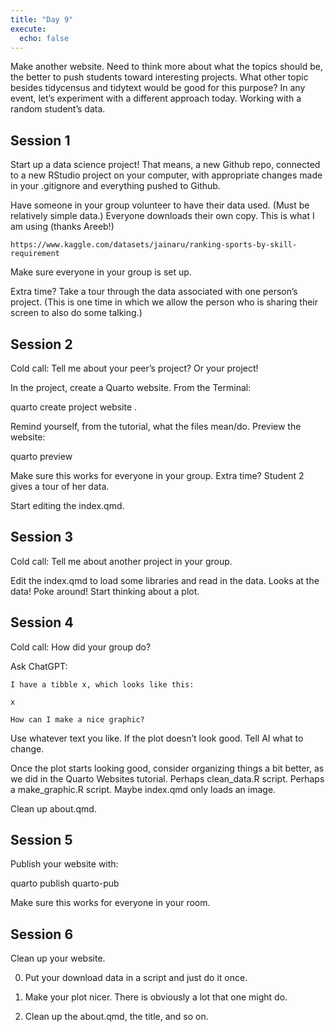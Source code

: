 ```yaml
---
title: "Day 9"
execute: 
  echo: false
---
```


Make another website. Need to think more about what the topics should be, the better to push students toward interesting projects. What other topic besides tidycensus and tidytext would be good for this purpose? In any event, let's experiment with a different approach today. Working with a random student's data.

## Session 1

Start up a data science project! That means, a new Github repo, connected to a new RStudio project on your computer, with appropriate changes made in your .gitignore and everything pushed to Github. 

Have someone in your group volunteer to have their data used. (Must be relatively simple data.) Everyone downloads their own copy. This is what I am using (thanks Areeb!)

```
https://www.kaggle.com/datasets/jainaru/ranking-sports-by-skill-requirement
```

Make sure everyone in your group is set up. 

Extra time? Take a tour through the data associated with one person's project. (This is one time in which we allow the person who is sharing their screen to also do some talking.)


## Session 2

Cold call: Tell me about your peer's project? Or your project!

In the project, create a Quarto website. From the Terminal:

quarto create project website .

Remind yourself, from the tutorial, what the files mean/do. Preview the website:

quarto preview

Make sure this works for everyone in your group. Extra time? Student 2 gives a tour of her data.

Start editing the index.qmd.

## Session 3

Cold call: Tell me about another project in your group.

Edit the index.qmd to load some libraries and read in the data. Looks at the data! Poke around! Start thinking about a plot.

## Session 4

Cold call: How did your group do?

Ask ChatGPT:

```
I have a tibble x, which looks like this:

x

How can I make a nice graphic?
```

Use whatever text you like. If the plot doesn't look good. Tell AI what to change.

Once the plot starts looking good, consider organizing things a bit better, as we did in the Quarto Websites tutorial. Perhaps clean_data.R script. Perhaps a make_graphic.R script. Maybe index.qmd only loads an image.

Clean up about.qmd.


## Session 5

Publish your website with:

quarto publish quarto-pub

Make sure this works for everyone in your room.

## Session 6

Clean up your website.

0) Put your download data in a script and just do it once.

1) Make your plot nicer. There is obviously a lot that one might do.

2) Clean up the about.qmd, the title, and so on.


